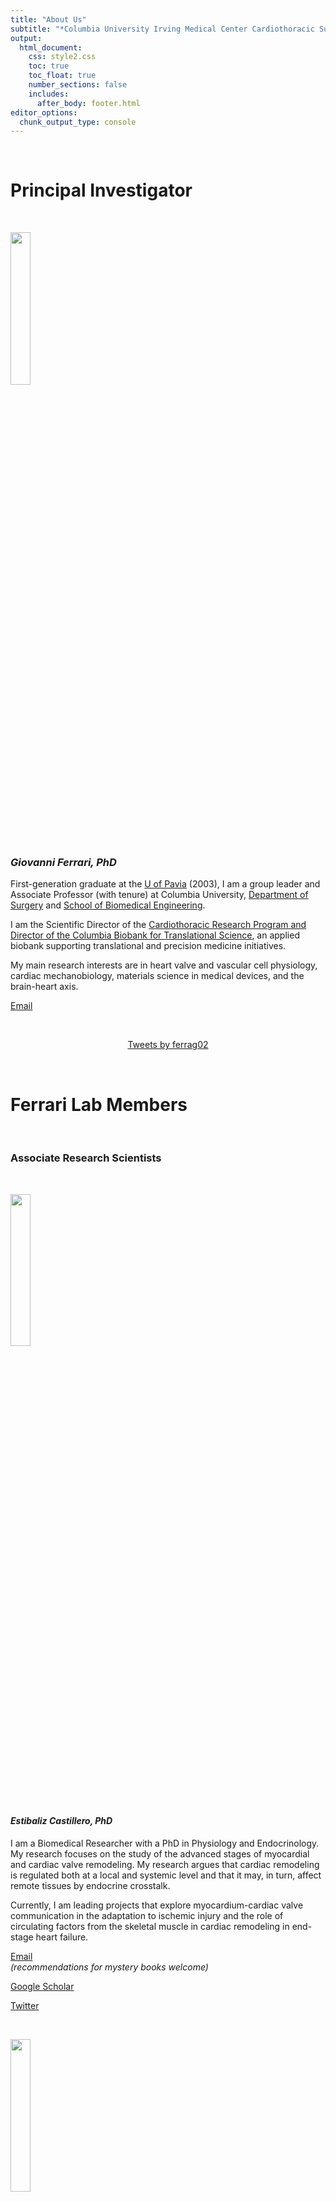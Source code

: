 ```yaml
---
title: "About Us"
subtitle: "*Columbia University Irving Medical Center Cardiothoracic Surgery Research Program*"
output: 
  html_document:
    css: style2.css
    toc: true
    toc_float: true
    number_sections: false
    includes:
      after_body: footer.html
editor_options: 
  chunk_output_type: console
---
```


<head>
<link rel="stylesheet" href="https://cdnjs.cloudflare.com/ajax/libs/font-awesome/4.7.0/css/font-awesome.min.css">
<head>

<body>

\

# Principal Investigator 

\

![](images/ferrari.jpg){width=25%}

### *Giovanni Ferrari, PhD* 

First-generation graduate at the [U of Pavia](https://web-en.unipv.it) (2003), I am a group leader and Associate Professor (with tenure) at Columbia University, [Department of Surgery](https://columbiasurgery.org/research) and [School of Biomedical Engineering](https://www.bme.columbia.edu). \

I am the Scientific Director of the [Cardiothoracic Research Program and Director of the Columbia Biobank for Translational Science](https://columbiasurgery.org/research/ferrari-lab), an applied biobank supporting translational and precision medicine initiatives.\

My main research interests are in heart valve and vascular cell physiology, cardiac mechanobiology, materials science in medical devices, and the brain-heart axis.

<i class="fa fa-telegram"></i> [Email](mailto:<gf2375@cumc.columbia.edu>)

\

<center>

<a class="twitter-timeline" data-width="650" data-height="450" href="https://twitter.com/ferrag02?ref_src=twsrc%5Etfw">Tweets by ferrag02</a> <script async src="https://platform.twitter.com/widgets.js" charset="utf-8"></script>

</center>

\
	
#  Ferrari Lab Members 

\

### <a id="Scientists"></a>Associate Research Scientists

\

![](images/esti.png){width=25%}

#### *Estibaliz Castillero, PhD*

I am a Biomedical Researcher with a PhD in Physiology and Endocrinology. My research focuses on the study of the advanced stages of myocardial and cardiac valve remodeling. My research argues that cardiac remodeling is regulated both at a local and systemic level and that it may, in turn, affect remote tissues by endocrine crosstalk. \

Currently, I am leading projects that explore myocardium-cardiac valve communication in the adaptation to ischemic injury and the role of circulating factors from the skeletal muscle in cardiac remodeling in end-stage heart failure. 

<i class="fa fa-telegram"></i> [Email](mailto:<ec2929@cumc.columbia.edu>)\
*(recommendations for mystery books welcome)*

<i class="fa fa-book"></i> [Google Scholar](https://scholar.google.com/citations?hl=en&user=02qHMNkAAAAJ)\

<i class="fa fa-twitter"></i> [Twitter](https://twitter.com/EstiCastillero)\

\

![](images/Chiara.jpg){width=25%}

#### *Chiara Camillo, PhD*

Dr. Camillo is a cellular biologist studying the molecular mechanisms that regulate endothelium and vascular morphogenesis. Broadly, her research focuses on translational and clinical approaches to studying cardiovascular diseases using both in vitro and in vivo models. Dr. Camillo is leading projects on thoracic aortic aneurysm development, focused on determining the impact of glycation products on cellular phenotype, extracellular matrix remodeling and aortic wall instability. 

“Sciences provide an understanding of a universal experience, Arts are a universal understanding of a personal experience... they are both a part of us and a manifestation of the same thing... the arts and sciences are avatars of human creativity” -- Mae Jemison\

<i class="fa fa-telegram"></i> [Email](mailto:<cc4418@cumc.columbia.edu>)\

<i class="fa fa-book"></i> [ORCID](https://orcid.org/0000-0001-8000-3188)\


---

\

### <a id="PostDocs"></a>Postdoctoral Research Fellows	

\

![](images/xue.JPG){width=25%}

#### *Yingfei Xue, PhD*\

Dr. Yingfei Xue is currently a postdoctoral research scientist in Dr. Giovanni Ferrari lab at Columbia University. He obtained his PhD degree from [University of Pittsburgh School of Pharmacy](http://www.pharmacy.pitt.edu/research/research_index.php). His research interest is centered around cardiovascular implants including bioprosthetic valves, conduits, and patches. \

His research goal is to better understand the mechanisms of cardiovascular implant failure and improve implant durability. He has 20 publications and served as editorial board member and reviewer for multiple journals in the fields of biomedical engineering.

<i class="fa fa-telegram"></i>  [Email](mailto:<yx2529@cumc.columbia.edu>)\

<i class="fa fa-book"></i>  [Google Scholar](https://scholar.google.com/citations?user=W8-jXZ0AAAAJ&hl=en)

\

---

\



### <a id="SurgRes"></a>Surgical Residents

\

![](images/abramov.jpg){width=25%}

#### *Alexey Abramov, MD*

Alexey is a General Surgery resident in the [New York Presbyterian-Columbia](https://columbiasurgery.org/general-surgery-residency) program with an interest in cardiothoracic surgery fellowship and biomedical engineering.  He graduated from [Emory University](http://college.emory.edu/main/index.html) and received his MD from [New York Medical College](https://www.nymc.edu/school-of-medicine-som/). Currently, he is a NIH T32 post-doctoral research fellow in Dr. Ferrari's lab studying the underlying mechanisms of structural degeneration of bioprosthetic heart valves with next-generation proteomics. He is also pursuing a Master's degree in the Biostatistics at the [Columbia University Mailman School of Public Health](https://www.publichealth.columbia.edu/academics/degrees/master-science/clinical-research-methods). In his free time, he enjoys the outdoors, hiking, running, road cycling and skiing.

<i class="fa fa-telegram"></i> [Email](mailto:<aa3832@cumc.columbia.edu>)

<i class="fa fa-twitter"></i> [Twitter](https://twitter.com/aabramov_MD)

\
 
![](images/dov.jpg){width=25%}

#### *Dov Levine, MD*

Dov is a General Surgery resident and aspiring Cardiac Surgeon currently doing his T32 Postdoctoral Research Fellowship in the Ferrari Lab. A local New Yorker, he attended medical school at [Albert Einstein College of Medicine](https://einsteinmed.org), and graduated with Alpha Omega Alpha and Distinction in Clinical Research honors. He then continued with his surgical training at [Robert Wood Johnson University Hospital](https://www.rwjms.rutgers.edu/departments/surgery/divisions/other/division-of-general-surgery/residency/about-the-program). His research interests include cellular mechanisms of thoracic aortic aneurysm development, including the role of Advanced Glycated End products (AGEs) on aortic wall instability.

<i class="fa fa-telegram"></i> [Email](mailto:<dl3267@cumc.columbia.edu>)

\

![](images/clint.jpg){width=25%}

#### *Clinton Erwin, MD*

Clinton is a resident in  [Integrated Cardiothoracic surgery at New York Presbyterian-Columbia](https://columbiasurgery.org/cardiothoracic-training). He obtained his MD from [University of Alabama at Birmingham](https://www.uabmedicine.org), where he developed an interest in cardiac surgery. \

Now having completed 3 years of residency, he is currently studying the mechanisms of cardiovascular damage related to COVID-19, along with several clinical projects in adult cardiac surgery.   

<i class="fa fa-telegram"></i> [Email](mailto:<we2153@cumc.columbia.edu>)

\

#### *Michael Simpson, MD*

Michael is a resident in the [Integrated Cardiothoracic surgery at New York Presbyterian-Columbia](https://columbiasurgery.org/cardiothoracic-training). He obtained his MD from [Columbia University College of Physicians & Surgeons](https://www.vagelos.columbia.edu/education/academic-programs/md-program). He has completed three years of his cardiac surgical training and has an interest in aortic surgery and structural heart disease. He is currently studying pathologic mechanisms in mitral valve disease and is involved in several clinical projects across the spectrum of adult cardiac surgery. 

<i class="fa fa-telegram"></i> [Email](mailto:<mts2153@cumc.columbia.edu>)

\

![](images/niko.jpg){width=25%}
 
#### *Nicolò Vitale, MD*\
*U of Milan*

Nicolò Vitale is cardiac surgery resident at [Università degli studi di Milano](https://www.unimi.it/it). He obtained his MD from Università degli studi di Milano. He is very interested in the mechanisms of ischemic heart failure. He is currently studying the mechanisms of structural degeneration of the pediatric bioprosthetic conduits.

\

---

\

### <a id="Biobank"></a>Biobank			

\

![](images/viv.jpg){width=25%}

#### *Vivian Moreno*

Vivian Moreno is the Clinical Research Coordinator for the Ferrari Lab. She completed her Bachelor’s of Science in Biomedical Science at the [University of Kent in Canterbury, England](https://www.kent.ac.uk). Her research background includes cancer research at Yale University and novel antimicrobial peptides at [NovaBiotics, Ltd](https://novabiotics.co.uk). Her favorite pastimes include playing the piano, volunteering, and working out at AARMY.

<i class="fa fa-telegram"></i> [Email](mailto:<vmm2142@cumc.columbia.edu>)

\

![](images/Jessica.jpg){width=25%}

#### *Jessica Tom*

Jessica is a Research Technician in the Ferrari Lab. A native New Yorker, she completed her Bachelor’s of Science in Biology and Women’s Gender and Sexuality Studies at [Stony Brook University](https://www.stonybrook.edu). While at Stony Brook, she conducted research pertaining to Chronic Myelogenous Leukemia (CML) in the lab of Dr. Markus Seeliger. Her interest in cardiovascular diseases and prevention led her to the Ferrari Lab where she provides support to the biobank and various research projects. Her favorite pastimes include discovering new music, stand-up comedy specials, and baking. 

<i class="fa fa-telegram"></i> [Email](mailto:<jessica.tom@alumni.stonybrook.edu>)

---

#### Lab Manager

#### *Mangesh Kurade*

\

---

### <a id="Students"></a>Medical Students

\

![](images/edoardo.jpg){width=25%}

#### *Edoardo Bianco* \
*U of Bologna*\

I am a current medical student in my  fifth year at the [Alma Mater Studiorum Università di Bologna](https://www.unibo.it/en). I developed an interest for cardiac surgery in my third year. My research and clinical interest mainly involve the study of the aortic pathology, and particularly the treatment of the acute aortic syndrome and the subcellular mechanisms involved in the pathogenesis of it.  

\

![](images/evan_woodard.jpg){width=25%}

#### *Evan Woodard* \
*Morehouse School of Medicine*

I am Evan Woodard and I am a current 2nd year medical student at [Morehouse School of Medicine](https://msm.edu)interested in a career in cardiothoracic surgery. Some of my research and clinical interest include patient outcomes research and minimally invasive surgical techniques. 

\

---

### Biomedical Engineering Students	\

![](images/mas.jpg){width=25%}

#### *Mar Martinez Mas*
*Columbia University*\

Mar Martinez Mas is a Master’s student in [Biomedical Engineering at Columbia University](https://www.bme.columbia.edu). She is from Barcelona, Spain, and completed her undergraduate degree at [Universitat Pompeu Fabra](https://www.upf.edu/es/) (Barcelona, Spain) where she worked in the field of biomedical electronics. Afterward, she completed the last year and a half of her degree at the [Politecnico di Milano](https://www.polimi.it) (Milan, Italy), where she mainly studied the field of biomechanics.\
Her main interest lies in prosthetic heart valves and life support systems. She joined the Ferrari Lab in 2021 and is studying the mass and tissue thickening of cardiac valvular bioprostheses under different conditions.

<i class="fa fa-telegram"></i> [Email](mailto:<mm5944@columbia.edu>)

\

---

### Chief Vision Officer 


![](images/Churro_New.jpg){width=25%}

#### *Churro*

2 years old Irish-Doodle. Strong interest in any type of food.
Life's not ruff when I am around. Woof

\

---

### Alumni\

\

#### Antonio Frasca, PhD \
T-32 Postdoctoral Research Fellow	(2016-2021)\

\

#### Alex P Kossar, MD	\

General Surgery Resident	(2018-2020)\

\

#### Alex D’Angelo, MD	\
Integrated Cardiothoracic (I-6) Surgery Resident		(2019-2020)\

\

#### Matteo Marro, MD	\
General Surgery Resident	(2019-2020) \

\

---

#  Collaborators 

![](images/levy.jpg){width=25%}

### Robert J. Levy, MD\

*Children's Hospital of Philadelphia*\

Levy is the director of Cardiology Research, and also serves as program director of the Cardiology [National Heart, Lung, and Blood Institute (NHLBI)](http://www.nhlbi.nih.gov) Research Training Grant. 

His research interests are the pathophysiology of biomaterials used in medicine, basic mechanisms and novel therapies for heart valve disease, arterial angioplasty, local drug delivery, and nanomedicine. He also has experience over three decades in medical device development.\

*R01HL131872*

\



![](images/kalfa.jpg){width=25%}

### David Kalfa, MD, PhD\

Florence Irving Assistant Professor of Surgery\
Section of Pediatric & Congenital Cardiac Surgery\
Director, Pediatric Heart Valve Center\
Surgical Director, Initiative for Pediatric Cardiac Innovation\
Columbia University College of Physicians and Surgeons\

\

 Expandable Polymeric-valved Conduit to Repair Congenital Heart Disease 

The proposed research is relevant to public health because a biostable polymeric valved conduit that can be implanted surgically to reconstruct the right ventricular outflow tract in neonates and infants and then expanded by successive transcatheter procedures to reach the adult size, would revolutionize how we treat children with heart valve diseases. Such a new generation of valved conduit would decrease the number of open-heart surgeries and reoperations, decrease the mortality, complications and healthcare costs related to these procedures and increase the life expectancy and quality of life of these patients.\

*R01HL155381*

\

![](images/sacks.jpg){width=25%}

### Micheal S Sacks, PhD\

*University of Texas at Austin*

The bicuspid aortic valve (BAV) is the most common cardiac congenital anomaly. Due to the widespread availability and routine use of screening echocardiography, development of clinical methods for the identification of asymptomatic young patients with BAV is now realistic. We thus plan to develop sensitive, clinically derivable functional indices that will yield clinically relevant patient- specific strategies for identifying BAV patients at high risk.\

*R01HL142504*

\


[Lab Website](https://wccms.oden.utexas.edu)

\

![](images/Lara-Gharibeh.jpg){width=25%}

### Lara Garibeh, PhD\

*University of Ottawa Heart Institute*

*Canadian Institute of Research and Health (CIHR) Fellowship (2021-2023)*\



Identification of Molecular Pathways that Protect Against Atherosclerosis
Coronary artery disease (CAD) is one of the leading causes of cardiovascular death worldwide. Current treatments for CAD include lifestyle modifications and medical therapies to reduce its risk factors. When these methods fail, more invasive interventions, such as placement of a stent to restore blood flow or performance of a coronary artery bypass graft surgery, are used. This latter procedure aims at bypassing the blocked area using either veins or arteries. The use of arterial grafts is associated with a better long-term patency and a reduced rate of progression of atherosclerosis when compared to vein grafts. Yet, the exact molecular mechanisms by which arteries are protected from disease progression are not well understood. This study aims to identify the underlying mechanisms that render arteries resistant to atherosclerosis.\

[LinkedIn](https://www.linkedin.com/in/lara-gharibeh/)

\

![](images/grau.jpg){width=25%}

### Juan B Grau, MD\

*The Valley Hospital *


Dr. Grau's work blends clinical knowledge and expertise with the tools of basic science to find new approaches to clinically relevant problems. He serves as a reviewer for the Annals of Thoracic Surgery, Journal of the American Heart Association, Circulation, and the British Heart Foundation, among others.\


\

![](images/witschey_walter.jpg){width=25%}

### Walter R. Witschey, PhD\

*University of Pennsylvania*\
Associate Professor of Radiology\
Director of the Advanced Cardiovascular Imaging Lab at the University of Pennsylvania\

Theoretical and applied advanced imaging, especially magnetic resonance imaging and quantitative cardiovascular imaging.

[Lab Website](https://www.med.upenn.edu/corlab/)


\

\

\

\

</body>


